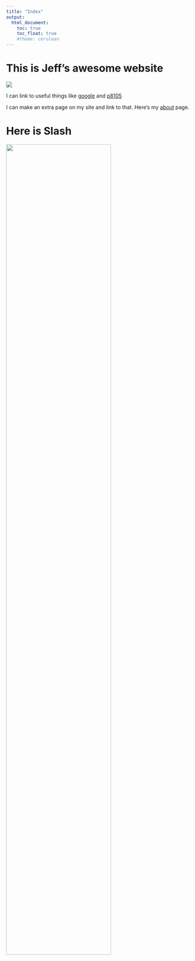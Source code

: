 ```yaml
---
title: "Index"
output: 
  html_document:
    toc: true
    toc_float: true
    #theme: cerulean
---
```


# This is Jeff's awesome website

![](https://media.giphy.com/media/drXGoW1iudhKw/giphy.gif)

I can link to useful things like
[google](https://www.google.com) and
[p8105](https://www.p8105.com)

I can make an extra page on my site and link to that. Here's
my [about](about.html) page.

# Here is Slash

<img src="images/image.jpeg" style="width:75%">

